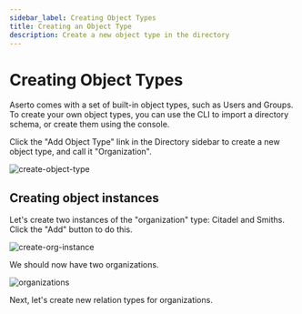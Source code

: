 ```yaml
---
sidebar_label: Creating Object Types
title: Creating an Object Type
description: Create a new object type in the directory
---
```


# Creating Object Types

Aserto comes with a set of built-in object types, such as Users and Groups. To create your own object types, you can use the CLI to import a directory schema, or create them using the console. 

Click the "Add Object Type" link in the Directory sidebar to create a new object type, and call it "Organization".

![create-object-type](/create-object-type.png)

## Creating object instances

Let's create two instances of the "organization" type: Citadel and Smiths. Click the "Add" button to do this.

![create-org-instance](/create-org-instance.png)

We should now have two organizations.

![organizations](/organizations.png)

Next, let's create new relation types for organizations.
